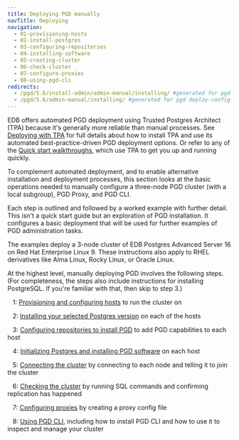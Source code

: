 ```yaml
---
title: Deploying PGD manually
navTitle: Deploying
navigation:
  - 01-provisioning-hosts
  - 02-install-postgres
  - 03-configuring-repositories
  - 04-installing-software
  - 05-creating-cluster
  - 06-check-cluster
  - 07-configure-proxies
  - 08-using-pgd-cli
redirects:
  - /pgd/5.6/install-admin/admin-manual/installing/ #generated for pgd deploy-config-planning reorg 
  - /pgd/5.6/admin-manual/installing/ #generated for pgd deploy-config-planning reorg 
---
```


EDB offers automated PGD deployment using Trusted Postgres Architect (TPA) because it's generally more reliable than manual processes. 
See [Deploying with TPA](../../deploy-tpa/deploying.mdx) for full details about how to install TPA and use its automated best-practice-driven PGD deployment options.
Or refer to any of the [Quick start walkthroughs](../../../quickstart/), which use TPA to get you up and running quickly.

To complement automated deployment, and to enable alternative installation and deployment processes, this section looks at the basic operations needed to manually configure a three-node PGD cluster (with a local subgroup), PGD Proxy, and PGD CLI.

Each step is outlined and followed by a worked example with further detail. 
This isn't a quick start guide but an exploration of PGD installation. It configures a basic deployment that will be used for further examples of PGD administration tasks.

The examples deploy a 3-node cluster of EDB Postgres Advanced Server 16 on Red Hat Enterprise Linux 9. These instructions also apply to RHEL derivatives like Alma Linux, Rocky Linux, or Oracle Linux.

At the highest level, manually deploying PGD involves the following steps. (For completeness, the steps also include instructions for installing PostgreSQL. If you're familiar with that, then skip to step 3.)

&nbsp;&nbsp;&nbsp;1: [Provisioning and configuring hosts](01-provisioning-hosts) to run the cluster on

&nbsp;&nbsp;&nbsp;2: [Installing your selected Postgres version](02-install-postgres) on each of the hosts

&nbsp;&nbsp;&nbsp;3: [Configuring repositories to install PGD](03-configuring-repositories) to add PGD capabilities to each host

&nbsp;&nbsp;&nbsp;4: [Initializing Postgres and installing PGD software](04-installing-software) on each host

&nbsp;&nbsp;&nbsp;5: [Connecting the cluster](05-creating-cluster) by connecting to each node and telling it to join the cluster

&nbsp;&nbsp;&nbsp;6: [Checking the cluster](06-check-cluster) by running SQL commands and confirming replication has happened

&nbsp;&nbsp;&nbsp;7: [Configuring proxies](07-configure-proxies) by creating a proxy config file

&nbsp;&nbsp;&nbsp;8: [Using PGD CLI](08-using-pgd-cli), including how to install PGD CLI and how to use it to inspect and manage your cluster
